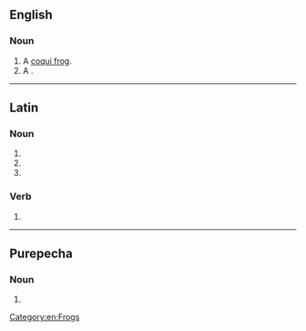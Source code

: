 {{also|coquí}}
==English==
{{wikipedia}}

===Noun===
{{en-noun}}

# A [[coqui frog]].
# A {{vern|coqui francolin}}.

[[Category:en:Frogs]]

----

==Latin==

===Noun===
{{la-noun-form|coquus}}

# {{inflection of|coquus||gen|s|lang=la}}
# {{inflection of|coquus||nom|p|lang=la}}
# {{inflection of|coquus||voc|p|lang=la}}

===Verb===
{{la-verb-form|coquī}}

# {{inflection of|coquō||pres|pasv|inf|lang=la}}

----

==Purepecha==

===Noun===
{{head|pua|noun}}

# {{obsolete spelling of|kóki|lang=pua}}